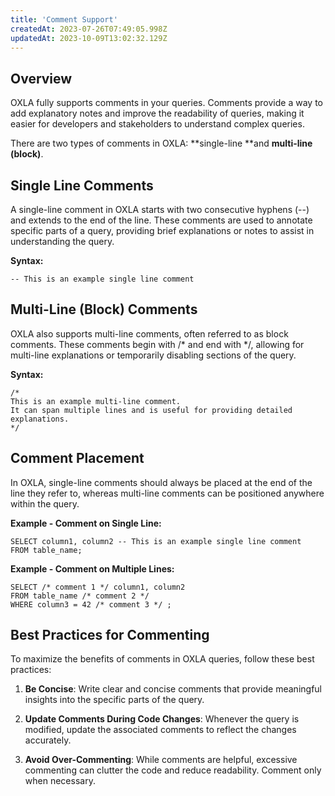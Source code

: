 ```yaml
---
title: 'Comment Support'
createdAt: 2023-07-26T07:49:05.998Z
updatedAt: 2023-10-09T13:02:32.129Z
---
```


## Overview

OXLA fully supports comments in your queries. Comments provide a way to add explanatory notes and improve the readability of queries, making it easier for developers and stakeholders to understand complex queries.&#x20;

There are two types of comments in OXLA: **single-line **and **multi-line (block)**.

## Single Line Comments

A single-line comment in OXLA starts with two consecutive hyphens (--) and extends to the end of the line. These comments are used to annotate specific parts of a query, providing brief explanations or notes to assist in understanding the query.

**Syntax:**

```pgsql
-- This is an example single line comment
```

## Multi-Line (Block) Comments

OXLA also supports multi-line comments, often referred to as block comments. These comments begin with /\* and end with \*/, allowing for multi-line explanations or temporarily disabling sections of the query.

**Syntax:**

```pgsql
/*
This is an example multi-line comment.
It can span multiple lines and is useful for providing detailed explanations.
*/
```

## Comment Placement

In OXLA, single-line comments should always be placed at the end of the line they refer to, whereas multi-line comments can be positioned anywhere within the query.&#x20;

**Example - Comment on Single Line:**

```pgsql
SELECT column1, column2 -- This is an example single line comment
FROM table_name;
```

**Example - Comment on Multiple Lines:**

```pgsql
SELECT /* comment 1 */ column1, column2
FROM table_name /* comment 2 */
WHERE column3 = 42 /* comment 3 */ ;
```

## Best Practices for Commenting

To maximize the benefits of comments in OXLA queries, follow these best practices:

1.  **Be Concise**: Write clear and concise comments that provide meaningful insights into the specific parts of the query.

2.  **Update Comments During Code Changes**: Whenever the query is modified, update the associated comments to reflect the changes accurately.

3.  **Avoid Over-Commenting**: While comments are helpful, excessive commenting can clutter the code and reduce readability. Comment only when necessary.
